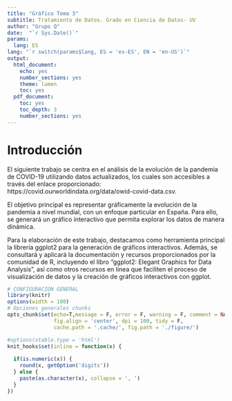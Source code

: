 ```yaml
---
title: "Gráfico Tema 3"
subtitle: Tratamiento de Datos. Grado en Ciencia de Datos- UV
author: "Grupo Q"
date:  "`r Sys.Date()`"
params:
  lang: ES
lang: "`r switch(params$lang, ES = 'es-ES', EN = 'en-US')`"
output:
  html_document:
    echo: yes
    number_sections: yes
    theme: lumen
    toc: yes
  pdf_document:
    toc: yes
    toc_depth: 3
    number_sections: yes
---
```


# Introducción

El siguiente trabajo se centra en el análisis de la evolución de la pandemia de COVID-19 utilizando datos actualizados, los cuales son accesibles a través del enlace proporcionado: https://covid.ourworldindata.org/data/owid-covid-data.csv.

El objetivo principal es representar gráficamente la evolución de la pandemia a nivel mundial, con un enfoque particular en España. Para ello, se generará un gráfico interactivo que permita explorar los datos de manera dinámica.

Para la elaboración de este trabajo, destacamos como herramienta principal la librería ggplot2 para la generación de gráficos interactivos. Además, se consultará y aplicará la documentación y recursos proporcionados por la comunidad de R, incluyendo el libro "ggplot2: Elegant Graphics for Data Analysis", así como otros recursos en línea que faciliten el proceso de visualización de datos y la creación de gráficos interactivos con ggplot.


```r

# CONFIGURACIÓN GENERAL
library(knitr)
options(width = 100)
# Opciones generales chunks
opts_chunk$set(echo=T,message = F, error = F, warning = F, comment = NA,
               fig.align = 'center', dpi = 100, tidy = F,
               cache.path = '.cache/', fig.path = './figure/')

#options(xtable.type = 'html')
knit_hooks$set(inline = function(x) {
  
  if(is.numeric(x)) {
    round(x, getOption('digits'))
  } else {
    paste(as.character(x), collapse = ', ')
  }
})
```